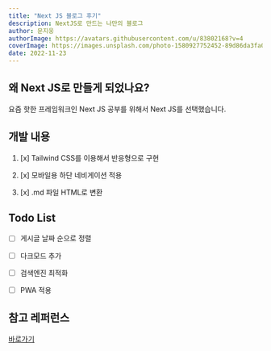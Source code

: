 ```yaml
---
title: "Next JS 블로그 후기"
description: NextJS로 만드는 나만의 블로그
author: 문지웅
authorImage: https://avatars.githubusercontent.com/u/83802168?v=4
coverImage: https://images.unsplash.com/photo-1580927752452-89d86da3fa0a?ixlib=rb-1.2.1&ixid=MnwxMjA3fDB8MHxwaG90by1wYWdlfHx8fGVufDB8fHx8&auto=format&fit=crop&w=1540&q=50
date: 2022-11-23
---
```


## 왜 Next JS로 만들게 되었나요?

요즘 핫한 프레임워크인 Next JS 공부를 위해서 Next JS를 선택했습니다.

## 개발 내용

1. [x] Tailwind CSS를 이용해서 반응형으로 구현

2. [x] 모바일용 하단 네비게이션 적용

3. [x] .md 파일 HTML로 변환

## Todo List

- [ ] 게시글 날짜 순으로 정렬

- [ ] 다크모드 추가

- [ ] 검색엔진 최적화

- [ ] PWA 적용

## 참고 레퍼런스

[바로가기](https://youtu.be/q4gErrkyR4A)
